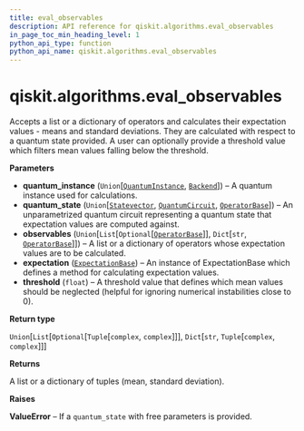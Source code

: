 ```yaml
---
title: eval_observables
description: API reference for qiskit.algorithms.eval_observables
in_page_toc_min_heading_level: 1
python_api_type: function
python_api_name: qiskit.algorithms.eval_observables
---
```


<span id="qiskit-algorithms-eval-observables" />

# qiskit.algorithms.eval\_observables

<Function id="qiskit.algorithms.eval_observables" isDedicatedPage={true} github="https://github.com/qiskit/qiskit/tree/stable/0.21/qiskit/algorithms/aux_ops_evaluator.py" signature="eval_observables(quantum_instance, quantum_state, observables, expectation, threshold=1e-12)">
  Accepts a list or a dictionary of operators and calculates their expectation values - means and standard deviations. They are calculated with respect to a quantum state provided. A user can optionally provide a threshold value which filters mean values falling below the threshold.

  **Parameters**

  *   **quantum\_instance** (`Union`\[[`QuantumInstance`](qiskit.utils.QuantumInstance "qiskit.utils.quantum_instance.QuantumInstance"), [`Backend`](qiskit.providers.Backend "qiskit.providers.backend.Backend")]) – A quantum instance used for calculations.
  *   **quantum\_state** (`Union`\[[`Statevector`](qiskit.quantum_info.Statevector "qiskit.quantum_info.states.statevector.Statevector"), [`QuantumCircuit`](qiskit.circuit.QuantumCircuit "qiskit.circuit.quantumcircuit.QuantumCircuit"), [`OperatorBase`](qiskit.opflow.OperatorBase "qiskit.opflow.operator_base.OperatorBase")]) – An unparametrized quantum circuit representing a quantum state that expectation values are computed against.
  *   **observables** (`Union`\[`List`\[`Optional`\[[`OperatorBase`](qiskit.opflow.OperatorBase "qiskit.opflow.operator_base.OperatorBase")]], `Dict`\[`str`, [`OperatorBase`](qiskit.opflow.OperatorBase "qiskit.opflow.operator_base.OperatorBase")]]) – A list or a dictionary of operators whose expectation values are to be calculated.
  *   **expectation** ([`ExpectationBase`](qiskit.opflow.expectations.ExpectationBase "qiskit.opflow.expectations.expectation_base.ExpectationBase")) – An instance of ExpectationBase which defines a method for calculating expectation values.
  *   **threshold** (`float`) – A threshold value that defines which mean values should be neglected (helpful for ignoring numerical instabilities close to 0).

  **Return type**

  `Union`\[`List`\[`Optional`\[`Tuple`\[`complex`, `complex`]]], `Dict`\[`str`, `Tuple`\[`complex`, `complex`]]]

  **Returns**

  A list or a dictionary of tuples (mean, standard deviation).

  **Raises**

  **ValueError** – If a `quantum_state` with free parameters is provided.
</Function>

